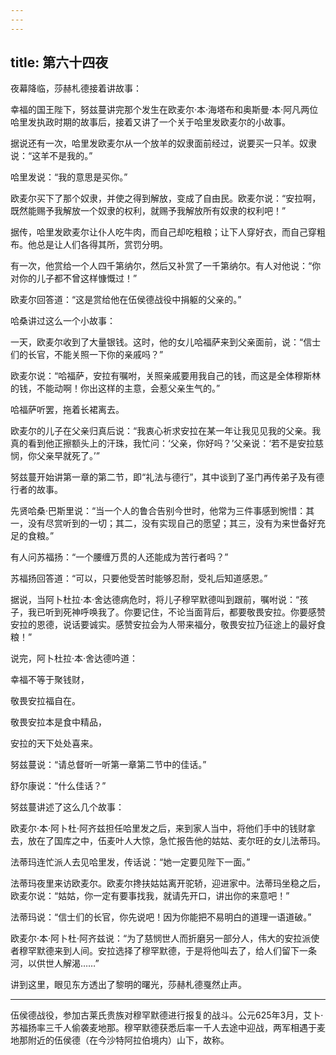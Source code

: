 ```yaml
---
---
---
```

title: 第六十四夜
---






夜幕降临，莎赫札德接着讲故事：





幸福的国王陛下，努兹蔓讲完那个发生在欧麦尔·本·海塔布和奥斯曼·本·阿凡两位哈里发执政时期的故事后，接着又讲了一个关于哈里发欧麦尔的小故事。





据说还有一次，哈里发欧麦尔从一个放羊的奴隶面前经过，说要买一只羊。奴隶说：“这羊不是我的。”

哈里发说：“我的意思是买你。”

欧麦尔买下了那个奴隶，并使之得到解放，变成了自由民。欧麦尔说：“安拉啊，既然能赐予我解放一个奴隶的权利，就赐予我解放所有奴隶的权利吧！”

据传，哈里发欧麦尔让仆人吃牛肉，而自己却吃粗粮；让下人穿好衣，而自己穿粗布。他总是让人们各得其所，赏罚分明。

有一次，他赏给一个人四千第纳尔，然后又补赏了一千第纳尔。有人对他说：“你对你的儿子都不曾这样慷慨过！”

欧麦尔回答道：“这是赏给他在伍侯德战役中捐躯的父亲的。”

哈桑讲过这么一个小故事：

一天，欧麦尔收到了大量银钱。这时，他的女儿哈福萨来到父亲面前，说：“信士们的长官，不能关照一下你的亲戚吗？”

欧麦尔说：“哈福萨，安拉有嘱咐，关照亲戚要用我自己的钱，而这是全体穆斯林的钱，不能动啊！你出这样的主意，会惹父亲生气的。”

哈福萨听罢，拖着长裙离去。

欧麦尔的儿子在父亲归真后说：“我衷心祈求安拉在某一年让我见见我的父亲。我真的看到他正擦额头上的汗珠，我忙问：‘父亲，你好吗？’父亲说：‘若不是安拉慈悯，你父亲早就死了。’”

努兹蔓开始讲第一章的第二节，即“礼法与德行”，其中谈到了圣门再传弟子及有德行者的故事。

先贤哈桑·巴斯里说：“当一个人的鲁合告别今世时，他常为三件事感到惋惜：其一，没有尽赏听到的一切；其二，没有实现自己的愿望；其三，没有为来世备好充足的食粮。”

有人问苏福扬：“一个腰缠万贯的人还能成为苦行者吗？”

苏福扬回答道：“可以，只要他受苦时能够忍耐，受礼后知道感恩。”

据说，当阿卜杜拉·本·舍达德病危时，将儿子穆罕默德叫到跟前，嘱咐说：“孩子，我已听到死神呼唤我了。你要记住，不论当面背后，都要敬畏安拉。你要感赞安拉的恩德，说话要诚实。感赞安拉会为人带来福分，敬畏安拉乃征途上的最好食粮！”

说完，阿卜杜拉·本·舍达德吟道：


幸福不等于聚钱财，

敬畏安拉福自在。

敬畏安拉本是食中精品，

安拉的天下处处喜来。



努兹蔓说：“请总督听一听第一章第二节中的佳话。”

舒尔康说：“什么佳话？”

努兹蔓讲述了这么几个故事：





欧麦尔·本·阿卜杜·阿齐兹担任哈里发之后，来到家人当中，将他们手中的钱财拿去，放在了国库之中，伍麦叶人大惊，急忙报告他的姑姑、麦尔旺的女儿法蒂玛。

法蒂玛连忙派人去见哈里发，传话说：“她一定要见陛下一面。”

法蒂玛夜里来访欧麦尔。欧麦尔搀扶姑姑离开驼轿，迎进家中。法蒂玛坐稳之后，欧麦尔说：“姑姑，你一定有要事找我，就请先开口，讲出你的来意吧！”

法蒂玛说：“信士们的长官，你先说吧！因为你能把不易明白的道理一语道破。”

欧麦尔·本·阿卜杜·阿齐兹说：“为了慈悯世人而折磨另一部分人，伟大的安拉派使者穆罕默德来到人间。安拉选择了穆罕默德，于是将他叫去了，给人们留下一条河，以供世人解渴……”





讲到这里，眼见东方透出了黎明的曙光，莎赫札德戛然止声。



***





伍侯德战役，参加古莱氏贵族对穆罕默德进行报复的战斗。公元625年3月，艾卜·苏福扬率三千人偷袭麦地那。穆罕默德获悉后率一千人去途中迎战，两军相遇于麦地那附近的伍侯德（在今沙特阿拉伯境内）山下，故称。​​​